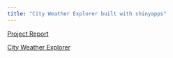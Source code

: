 ---
title: "City Weather Explorer built with shinyapps"
---

<p>[Project Report](Burns_Report.pdf)</p>

<p>[City Weather Explorer](https://abiburns.shinyapps.io/weather)</p>

